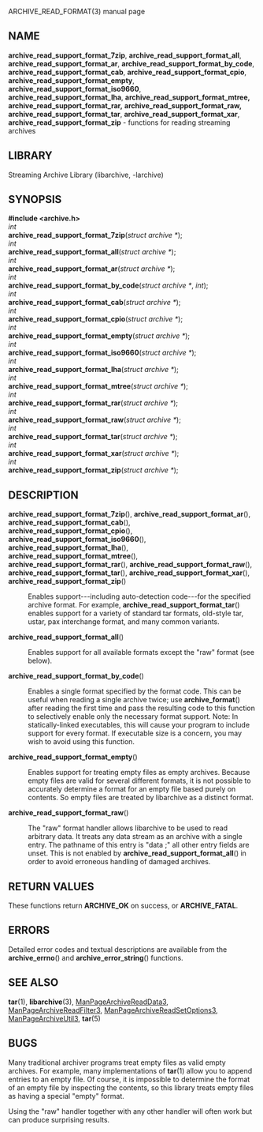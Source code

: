 ARCHIVE_READ_FORMAT(3) manual page 
== NAME == 
'''archive_read_support_format_7zip''', 
'''archive_read_support_format_all''', 
'''archive_read_support_format_ar''', 
'''archive_read_support_format_by_code''', 
'''archive_read_support_format_cab''', 
'''archive_read_support_format_cpio''', 
'''archive_read_support_format_empty''', 
'''archive_read_support_format_iso9660''', 
'''archive_read_support_format_lha''', 
'''archive_read_support_format_mtree,''' 
'''archive_read_support_format_rar,''' 
'''archive_read_support_format_raw,''' 
'''archive_read_support_format_tar''', 
'''archive_read_support_format_xar''', 
'''archive_read_support_format_zip''' 
- functions for reading streaming archives 
== LIBRARY == 
Streaming Archive Library (libarchive, -larchive) 
== SYNOPSIS == 
'''<nowiki>#include <archive.h></nowiki>''' 
<br> 
''int'' 
<br> 
'''archive_read_support_format_7zip'''(''struct archive *''); 
<br> 
''int'' 
<br> 
'''archive_read_support_format_all'''(''struct archive *''); 
<br> 
''int'' 
<br> 
'''archive_read_support_format_ar'''(''struct archive *''); 
<br> 
''int'' 
<br> 
'''archive_read_support_format_by_code'''(''struct archive *'', ''int''); 
<br> 
''int'' 
<br> 
'''archive_read_support_format_cab'''(''struct archive *''); 
<br> 
''int'' 
<br> 
'''archive_read_support_format_cpio'''(''struct archive *''); 
<br> 
''int'' 
<br> 
'''archive_read_support_format_empty'''(''struct archive *''); 
<br> 
''int'' 
<br> 
'''archive_read_support_format_iso9660'''(''struct archive *''); 
<br> 
''int'' 
<br> 
'''archive_read_support_format_lha'''(''struct archive *''); 
<br> 
''int'' 
<br> 
'''archive_read_support_format_mtree'''(''struct archive *''); 
<br> 
''int'' 
<br> 
'''archive_read_support_format_rar'''(''struct archive *''); 
<br> 
''int'' 
<br> 
'''archive_read_support_format_raw'''(''struct archive *''); 
<br> 
''int'' 
<br> 
'''archive_read_support_format_tar'''(''struct archive *''); 
<br> 
''int'' 
<br> 
'''archive_read_support_format_xar'''(''struct archive *''); 
<br> 
''int'' 
<br> 
'''archive_read_support_format_zip'''(''struct archive *''); 
== DESCRIPTION == 
<dl> 
<dt> 
'''archive_read_support_format_7zip'''(), 
'''archive_read_support_format_ar'''(), 
'''archive_read_support_format_cab'''(), 
'''archive_read_support_format_cpio'''(), 
'''archive_read_support_format_iso9660'''(), 
'''archive_read_support_format_lha'''(), 
'''archive_read_support_format_mtree'''(), 
'''archive_read_support_format_rar'''(), 
'''archive_read_support_format_raw'''(), 
'''archive_read_support_format_tar'''(), 
'''archive_read_support_format_xar'''(), 
'''archive_read_support_format_zip'''() 
</dt> <dd> 
Enables support---including auto-detection code---for the 
specified archive format. 
For example, 
'''archive_read_support_format_tar'''() 
enables support for a variety of standard tar formats, old-style tar, 
ustar, pax interchange format, and many common variants. 
</dd><dt>'''archive_read_support_format_all'''()</dt><dd> 
Enables support for all available formats except the 
"raw" 
format (see below). 
</dd><dt>'''archive_read_support_format_by_code'''()</dt><dd> 
Enables a single format specified by the format code. 
This can be useful when reading a single archive twice; 
use 
'''archive_format'''() 
after reading the first time and pass the resulting code 
to this function to selectively enable only the necessary 
format support. 
Note:  In statically-linked executables, this will cause 
your program to include support for every format. 
If executable size is a concern, you may wish to avoid 
using this function. 
</dd><dt>'''archive_read_support_format_empty'''()</dt><dd> 
Enables support for treating empty files as empty archives. 
Because empty files are valid for several different formats, 
it is not possible to accurately determine a format for 
an empty file based purely on contents. 
So empty files are treated by libarchive as a distinct 
format. 
</dd><dt>'''archive_read_support_format_raw'''()</dt><dd> 
The 
"raw" 
format handler allows libarchive to be used to read arbitrary data. 
It treats any data stream as an archive with a single entry. 
The pathname of this entry is 
"data ;" 
all other entry fields are unset. 
This is not enabled by 
'''archive_read_support_format_all'''() 
in order to avoid erroneous handling of damaged archives. 
</dd></dl> 
== RETURN VALUES == 
These functions return 
'''ARCHIVE_OK''' 
on success, or 
'''ARCHIVE_FATAL'''. 
== ERRORS == 
Detailed error codes and textual descriptions are available from the 
'''archive_errno'''() 
and 
'''archive_error_string'''() 
functions. 
== SEE ALSO == 
'''tar'''(1), 
'''libarchive'''(3), 
[[ManPageArchiveReadData3]], 
[[ManPageArchiveReadFilter3]], 
[[ManPageArchiveReadSetOptions3]], 
[[ManPageArchiveUtil3]], 
'''tar'''(5) 
== BUGS == 
Many traditional archiver programs treat 
empty files as valid empty archives. 
For example, many implementations of 
'''tar'''(1) 
allow you to append entries to an empty file. 
Of course, it is impossible to determine the format of an empty file 
by inspecting the contents, so this library treats empty files as 
having a special 
"empty" 
format. 

Using the 
"raw" 
handler together with any other handler will often work 
but can produce surprising results. 
